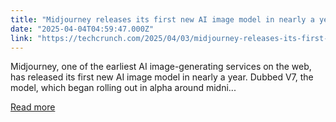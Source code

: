 ```yaml
---
title: "Midjourney releases its first new AI image model in nearly a year"
date: "2025-04-04T04:59:47.000Z"
link: "https://techcrunch.com/2025/04/03/midjourney-releases-its-first-new-ai-image-model-in-nearly-a-year/"
---
```


Midjourney, one of the earliest AI image-generating services on the web, has released its first new AI image model in nearly a year. Dubbed V7, the model, which began rolling out in alpha around midni...

[Read more](https://techcrunch.com/2025/04/03/midjourney-releases-its-first-new-ai-image-model-in-nearly-a-year/)
